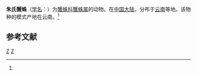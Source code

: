 {{Speciesbox
| genus = Thomisus
| species = zhui
| authority = (Tang et Song, 1988)<ref name='id14596'>{{cite web| url =http://www.bioinfo.cn/db05/BjdwSpecies.php?action=view&id=14596| title =朱氏蟹蛛| work =《中国动物物种编目数据库》| publisher =中国科学院微生物研究所| author =中国科学院动物研究所| accessdate =2009-04-28| deadurl =yes| archiveurl =https://web.archive.org/web/20160305044102/http://www.bioinfo.cn/db05/BjdwSpecies.php?action=view&id=14596| archivedate =2016-03-05}}</ref>
}}

'''朱氏蟹蛛'''（[[学名|学名]]：{{lang|la|''Thomisus zhui''}}）为[[蟹蛛科|蟹蛛科]][[蟹蛛属|蟹蛛属]]的动物。在[[中国大陆|中国大陆]]，分布于[[云南|云南]]等地。该物种的模式产地在云南。<ref name='id14596'/>

== 参考文献 ==
{{reflist}}

{{taxonbar}}

[[Category:1988年描述的动物|Z]]
[[Category:蟹蛛属|Z]]